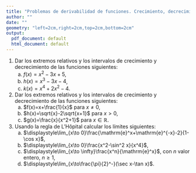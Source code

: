 ```yaml
---
title: "Problemas de derivabilidad de funciones. Crecimiento, decrecimiento y regla de l'Hôpital"
author: ""
date: ""
geometry: "left=2cm,right=2cm,top=2cm,bottom=2cm"
output:
  pdf_document: default
  html_document: default
---
```


1. Dar los extremos relativos y los intervalos de crecimiento y decrecimiento de las funciones siguientes:
    a) $f(x)=x^2-3x+5$,
    a) $h(x)=x^3-3x-4$,
    a) $k(x)=x^4+2x^2-4$.
1. Dar los extremos relativos y los intervalos de crecimiento y decrecimiento de las funciones siguientes:
    a) $f(x)=x+\frac{1}{x}$ para $x\neq 0$,
    a) $h(x)=\sqrt{x}-2\sqrt{x+1}$ para $x>0$,
    a) $g(x)=\frac{x}{x^2+1}$ para $x\in\mathbb{R}$.
1. Usando la regla de L'Hôpital calcular los límites siguientes:
    a) $\displaystyle\lim_{x\to 0}\frac{\mathrm{e}^x+\mathrm{e}^{-x}-2}{1-\cos x}$,
    a) $\displaystyle\lim_{x\to 0}\frac{x^2-\sin^2 x}{x^4}$,
    a) $\displaystyle\lim_{x\to \infty}\frac{x^n}{\mathrm{e}^x}$, con $n$ valor entero, $n\geq 1$,
    a) $\displaystyle\lim_{x\to\frac{\pi}{2}^-}(\sec x-\tan x)$.